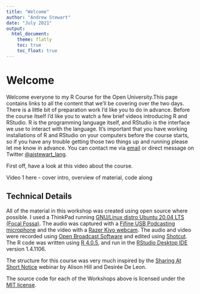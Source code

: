 ```yaml
---
title: "Welcome"
author: "Andrew Stewart"
date: "July 2021"
output: 
  html_document:
    theme: flatly
    toc: true
    toc_float: true
---
```

# Welcome

Welcome everyone to my R Course for the Open University.This page contains links to all the content that we'll be covering over the two days. There is a little bit of preparation work I'd like you to do in advance. Before the course itself I'd like you to watch a few brief videos introducing R and RStudio. R is the programming language itself, and RStudio is the interface we use to interact with the language. It's important that you have working installations of R and RStudio on your computers before the course starts, so if you have any trouble getting those two things up and running please let me know in advance. You can contact me via [email](emailto:drandrewjstewart@gmail.com) or direct message on Twitter [@ajstewart_lang](https://twitter.com/ajstewart_lang). 

First off, have a look at this video about the course.

Video 1 here - cover intro, overview of material, code along

 

## Technical Details
All of the material in this workshop was created using open source where possible. I used a ThinkPad running [GNU/Linux distro Ubuntu 20.04 LTS (Focal Fossa)](https://releases.ubuntu.com/20.04/). The audio was captured with a [Fifine USB Podcasting microphone](https://www.amazon.co.uk/Condenser-Microphone-Recording-Interface-Power-K669/dp/B01N034RTC/ref=sr_1_1_sspa?crid=141Z8ED4VGCVD&dchild=1&keywords=fifine+usb+podcast+condenser+microphone&qid=1594989611&sprefix=fifne+usb%2Caps%2C162&sr=8-1-spons&psc=1&spLa=ZW5jcnlwdGVkUXVhbGlmaWVyPUFFMzAxOE5DUDJIREwmZW5jcnlwdGVkSWQ9QTA4MzA2NjIxVU40MlhNMFNCTDhWJmVuY3J5cHRlZEFkSWQ9QTA5NDI2OTQxOFY0R002UVJBS1AzJndpZGdldE5hbWU9c3BfYXRmJmFjdGlvbj1jbGlja1JlZGlyZWN0JmRvTm90TG9nQ2xpY2s9dHJ1ZQ==) and the video with a [Razer Kiyo webcam](https://www.amazon.co.uk/Razer-Streaming-Adjustable-Brightness-Microphone/dp/B076QK6489/ref=sr_1_3?dchild=1&keywords=razer+kiyo&qid=1594989677&sr=8-3). The audio and video were recorded using [Open Broadcast Software](https://obsproject.com/) and edited using [Shotcut](https://shotcut.org/). The R code was written using [R 4.0.5](https://www.r-project.org/), and run in the [RStudio Desktop IDE](https://rstudio.com/products/rstudio/download/) version 1.4.1106.

The structure for this course was very much inspired by the [Sharing At Short Notice](https://rstudio.com/resources/webinars/sharing-on-short-notice-how-to-get-your-materials-online-with-r-markdown/) webinar by Alison Hill and Desirée De Leon.

The source code for each of the Workshops above is licensed under the [MIT license](https://opensource.org/licenses/MIT).